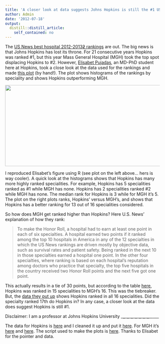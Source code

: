 ```yaml
---
title: 'A closer look at data suggests Johns Hopkins is still the #1 US hospital'
author: Admin
date: '2012-07-18'
output:
  distill::distill_article:
    self_contained: no
---
```


The <a href="http://health.usnews.com/health-news/best-hospitals/articles/2012/07/16/best-hospitals-2012-13-the-honor-roll" target="_blank">US News best hospital 2012-2013<strike>2</strike> rankings</a> are out. The big news is that Johns Hopkins has lost its throne. For 21 consecutive years Hopkins was ranked #1, but this year Mass General Hospital (MGH) took the top spot displacing Hopkins to #2. However, <a href="http://www.linkedin.com/pub/elisabet-pujadas/46/320/722" target="_blank">Elisabet Pujadas</a>, an MD-PhD student here at Hopkins, took a close look at the data used for the rankings and made <a href="http://rafalab.jhsph.edu/simplystats/pujadasversion.JPG" target="_blank">this plot</a> (by hand!). The plot shows histograms of the rankings by speciality and shows Hopkins outperforming MGH.

<a href="http://rafalab.jhsph.edu/simplystats/hospitalrankings.png" target="_blank"><img height="263" src="http://rafalab.jhsph.edu/simplystats/hospitalrankings.png" width="525" /></a>

I reproduced Elisabet&#8217;s figure using R (see plot on the left above&#8230; hers is way cooler). A quick look at the histograms shows that Hopkins has many more highly ranked specialities. For example, Hopkins has 5 specialities ranked as #1 while MGH has none. Hopkins has 2 specialities ranked #2 while MGH has none. The median rank for Hopkins is 3 while for MGH it&#8217;s 5. The plot on the right plots ranks, Hopkins&#8217; versus MGH&#8217;s, and shows that Hopkins has a better ranking for 13 out of 16 specialities considered.

So how does MGH get ranked higher than Hopkins? Here U.S. News&#8217; explanation of how they rank: 

> <span>To make the Honor Roll, a hospital had to earn at least one point in each of six specialties. A hospital earned two points if it ranked among the top 10 hospitals in America in any of the 12 specialties in which the US News rankings are driven mostly by objective data, such as survival rates and patient safety. Being ranked in the next 10 in those specialties earned a hospital one point. In the other four specialties, where ranking is based on each hospital&#8217;s reputation among doctors who practice that specialty, the top five hospitals in the country received two Honor Roll points and the next five got one point.</span>

This actually results in a tie of 30 points, but according to the table <a href="http://health.usnews.com/health-news/best-hospitals/articles/2012/07/16/best-hospitals-2012-13-the-honor-roll" target="_blank">here</a>, Hopkins was ranked in 15 specialities to MGH&#8217;s 16. This was the tiebreaker. But, the <a href="http://health.usnews.com/best-hospitals/area/md/johns-hopkins-hospital-6320180" target="_blank">data they put up</a> shows Hopkins ranked in all 16 specialities. Did the specialty ranked 17th do Hopkins in? In any case, a closer look at the data does suggest Hopkins is still #1.

Disclaimer: I am a professor at Johns Hopkins University \___\___\___\___\___\___\___\___\___\___\___\___\___\___\_____

The data for Hopkins is <a href="http://health.usnews.com/best-hospitals/area/md/johns-hopkins-hospital-6320180" target="_blank">here</a> and I cleaned it up and put it <a href="http://rafalab.jhsph.edu/simplystats/hopkins.txt" target="_blank">here</a>. For MGH it&#8217;s <a href="http://health.usnews.com/best-hospitals/area/ma/massachusetts-general-hospital-6140430" target="_blank">here</a> and <a href="http://rafalab.jhsph.edu/simplystats/mgh.txt" target="_blank">here</a>. The script used to make the plots is <a href="http://rafalab.jhsph.edu/simplystats/hospitalrankings.R" target="_blank">here</a>. Thanks to Elisabet for the pointer and data.
